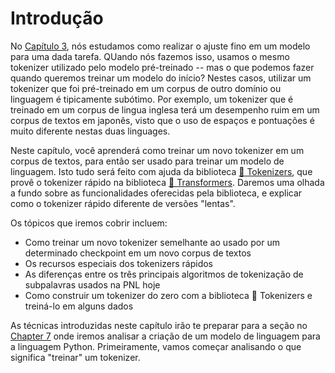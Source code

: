 # Introdução

No [Capítulo 3](/course/chapter3), nós estudamos como realizar o ajuste fino em um modelo para uma dada tarefa. QUando nós fazemos isso, usamos o mesmo tokenizer utilizado pelo modelo pré-treinado -- mas o que podemos fazer quando queremos treinar um modelo do início? Nestes casos, utilizar um tokenizer que foi pré-treinado em um corpus de outro domínio ou linguagem é tipicamente subótimo. Por exemplo, um tokenizer que é treinado em um corpus de lingua inglesa terá um desempenho ruim em um corpus de textos em japonês, visto que o uso de espaços e pontuações é muito diferente nestas duas linguages.

Neste capítulo, você aprenderá como treinar um novo tokenizer em um corpus de textos, para então ser usado para treinar um modelo de linguagem. Isto tudo será feito com ajuda da biblioteca [🤗 Tokenizers](https://github.com/huggingface/tokenizers), que provê o tokenizer rápido na biblioteca [🤗 Transformers](https://github.com/huggingface/transformers). Daremos uma olhada a fundo sobre as funcionalidades oferecidas pela biblioteca, e explicar como o tokenizer rápido diferente de versões "lentas".

Os tópicos que iremos cobrir incluem:

* Como treinar um novo tokenizer semelhante ao usado por um determinado checkpoint em um novo corpus de textos
* Os recursos especiais dos tokenizers rápidos
* As diferenças entre os três principais algoritmos de tokenização de subpalavras usados ​​na PNL hoje
* Como construir um tokenizer do zero com a biblioteca 🤗 Tokenizers e treiná-lo em alguns dados

As técnicas introduzidas neste capítulo irão te preparar para a seção no [Chapter 7](/course/chapter7/6) onde iremos analisar a criação de um modelo de linguagem para a linguagem Python. Primeiramente, vamos começar analisando o que significa "treinar" um tokenizer.
